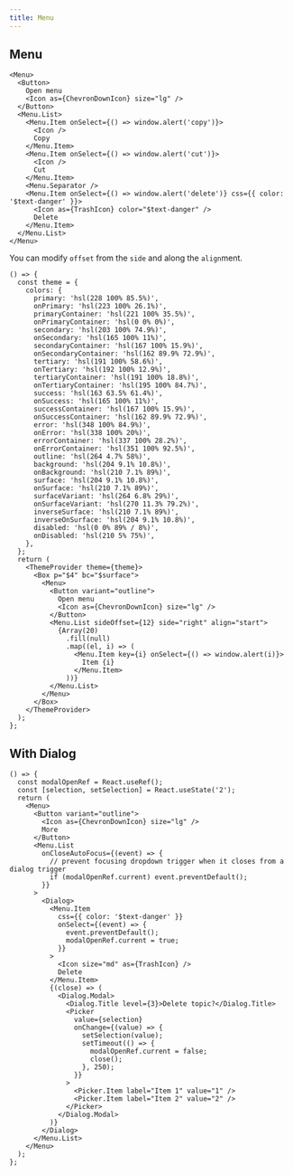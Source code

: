 ```yaml
---
title: Menu
---
```


## Menu

```tsx preview
<Menu>
  <Button>
    Open menu
    <Icon as={ChevronDownIcon} size="lg" />
  </Button>
  <Menu.List>
    <Menu.Item onSelect={() => window.alert('copy')}>
      <Icon />
      Copy
    </Menu.Item>
    <Menu.Item onSelect={() => window.alert('cut')}>
      <Icon />
      Cut
    </Menu.Item>
    <Menu.Separator />
    <Menu.Item onSelect={() => window.alert('delete')} css={{ color: '$text-danger' }}>
      <Icon as={TrashIcon} color="$text-danger" />
      Delete
    </Menu.Item>
  </Menu.List>
</Menu>
```

You can modify `offset` from the `side` and along the `align`ment.

```tsx preview
() => {
  const theme = {
    colors: {
      primary: 'hsl(228 100% 85.5%)',
      onPrimary: 'hsl(223 100% 26.1%)',
      primaryContainer: 'hsl(221 100% 35.5%)',
      onPrimaryContainer: 'hsl(0 0% 0%)',
      secondary: 'hsl(203 100% 74.9%)',
      onSecondary: 'hsl(165 100% 11%)',
      secondaryContainer: 'hsl(167 100% 15.9%)',
      onSecondaryContainer: 'hsl(162 89.9% 72.9%)',
      tertiary: 'hsl(191 100% 58.6%)',
      onTertiary: 'hsl(192 100% 12.9%)',
      tertiaryContainer: 'hsl(191 100% 18.8%)',
      onTertiaryContainer: 'hsl(195 100% 84.7%)',
      success: 'hsl(163 63.5% 61.4%)',
      onSuccess: 'hsl(165 100% 11%)',
      successContainer: 'hsl(167 100% 15.9%)',
      onSuccessContainer: 'hsl(162 89.9% 72.9%)',
      error: 'hsl(348 100% 84.9%)',
      onError: 'hsl(338 100% 20%)',
      errorContainer: 'hsl(337 100% 28.2%)',
      onErrorContainer: 'hsl(351 100% 92.5%)',
      outline: 'hsl(264 4.7% 58%)',
      background: 'hsl(204 9.1% 10.8%)',
      onBackground: 'hsl(210 7.1% 89%)',
      surface: 'hsl(204 9.1% 10.8%)',
      onSurface: 'hsl(210 7.1% 89%)',
      surfaceVariant: 'hsl(264 6.8% 29%)',
      onSurfaceVariant: 'hsl(270 11.3% 79.2%)',
      inverseSurface: 'hsl(210 7.1% 89%)',
      inverseOnSurface: 'hsl(204 9.1% 10.8%)',
      disabled: 'hsl(0 0% 89% / 8%)',
      onDisabled: 'hsl(210 5% 75%)',
    },
  };
  return (
    <ThemeProvider theme={theme}>
      <Box p="$4" bc="$surface">
        <Menu>
          <Button variant="outline">
            Open menu
            <Icon as={ChevronDownIcon} size="lg" />
          </Button>
          <Menu.List sideOffset={12} side="right" align="start">
            {Array(20)
              .fill(null)
              .map((el, i) => (
                <Menu.Item key={i} onSelect={() => window.alert(i)}>
                  Item {i}
                </Menu.Item>
              ))}
          </Menu.List>
        </Menu>
      </Box>
    </ThemeProvider>
  );
};
```

## With Dialog

```tsx preview
() => {
  const modalOpenRef = React.useRef();
  const [selection, setSelection] = React.useState('2');
  return (
    <Menu>
      <Button variant="outline">
        <Icon as={ChevronDownIcon} size="lg" />
        More
      </Button>
      <Menu.List
        onCloseAutoFocus={(event) => {
          // prevent focusing dropdown trigger when it closes from a dialog trigger
          if (modalOpenRef.current) event.preventDefault();
        }}
      >
        <Dialog>
          <Menu.Item
            css={{ color: '$text-danger' }}
            onSelect={(event) => {
              event.preventDefault();
              modalOpenRef.current = true;
            }}
          >
            <Icon size="md" as={TrashIcon} />
            Delete
          </Menu.Item>
          {(close) => (
            <Dialog.Modal>
              <Dialog.Title level={3}>Delete topic?</Dialog.Title>
              <Picker
                value={selection}
                onChange={(value) => {
                  setSelection(value);
                  setTimeout(() => {
                    modalOpenRef.current = false;
                    close();
                  }, 250);
                }}
              >
                <Picker.Item label="Item 1" value="1" />
                <Picker.Item label="Item 2" value="2" />
              </Picker>
            </Dialog.Modal>
          )}
        </Dialog>
      </Menu.List>
    </Menu>
  );
};
```

